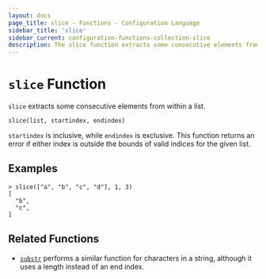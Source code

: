 ```yaml
---
layout: docs
page_title: slice - Functions - Configuration Language
sidebar_title: 'slice'
sidebar_current: configuration-functions-collection-slice
description: The slice function extracts some consecutive elements from within a list.
---
```


# `slice` Function

`slice` extracts some consecutive elements from within a list.

```hcl
slice(list, startindex, endindex)
```

`startindex` is inclusive, while `endindex` is exclusive. This function returns
an error if either index is outside the bounds of valid indices for the given
list.

## Examples

```shell
> slice(["a", "b", "c", "d"], 1, 3)
[
  "b",
  "c",
]
```

## Related Functions

- [`substr`](/docs/from-1.5/functions/string/substr) performs a similar function for characters in a
  string, although it uses a length instead of an end index.
